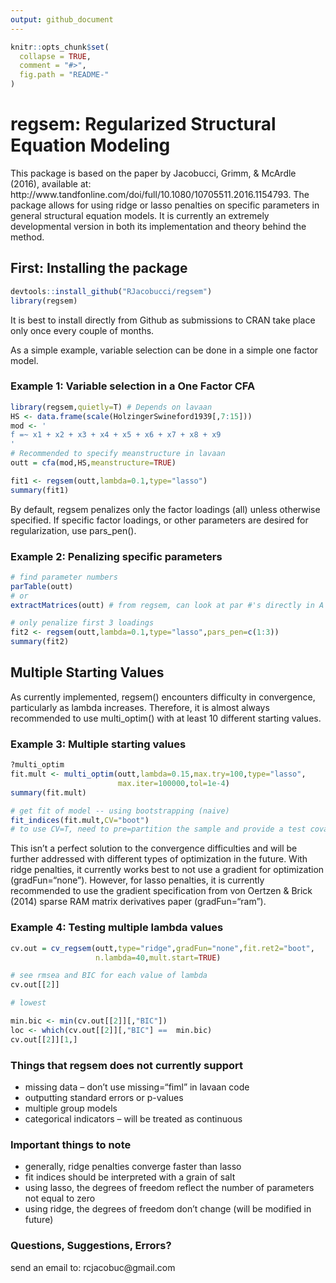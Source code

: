 ```yaml
---
output: github_document
---
```


<!-- README.md is generated from README.Rmd. Please edit that file -->

```r
knitr::opts_chunk$set(
  collapse = TRUE,
  comment = "#>",
  fig.path = "README-"
)
```

# regsem: Regularized Structural Equation Modeling

This package is based on the paper by Jacobucci, Grimm, & McArdle (2016), available at: http://www.tandfonline.com/doi/full/10.1080/10705511.2016.1154793. The package allows for using ridge or lasso penalties on specific parameters in general structural equation models. It is currently an extremely developmental version in both its implementation and theory behind the method.

## First: Installing the package
```r
devtools::install_github("RJacobucci/regsem")
library(regsem)
```
It is best to install directly from Github as submissions to CRAN take place only once every couple of months.

As a simple example, variable selection can be done in a simple one factor model.

### Example 1: Variable selection in a One Factor CFA

```r
library(regsem,quietly=T) # Depends on lavaan
HS <- data.frame(scale(HolzingerSwineford1939[,7:15]))
mod <- '
f =~ x1 + x2 + x3 + x4 + x5 + x6 + x7 + x8 + x9
'
# Recommended to specify meanstructure in lavaan
outt = cfa(mod,HS,meanstructure=TRUE)

fit1 <- regsem(outt,lambda=0.1,type="lasso")
summary(fit1)
```

By default, regsem penalizes only the factor loadings (all) unless otherwise specified. If specific factor loadings, or other parameters are desired for regularization, use pars_pen().

### Example 2: Penalizing specific parameters

```r
# find parameter numbers
parTable(outt)
# or
extractMatrices(outt) # from regsem, can look at par #'s directly in A or S matrix

# only penalize first 3 loadings
fit2 <- regsem(outt,lambda=0.1,type="lasso",pars_pen=c(1:3))
summary(fit2)
```

## Multiple Starting Values

As currently implemented, regsem() encounters difficulty in convergence, particularly as lambda increases. Therefore, it is almost always recommended to use multi_optim() with at least 10 different starting values.

### Example 3: Multiple starting values

```r
?multi_optim
fit.mult <- multi_optim(outt,lambda=0.15,max.try=100,type="lasso",
                        max.iter=100000,tol=1e-4)
summary(fit.mult) 

# get fit of model -- using bootstrapping (naive)
fit_indices(fit.mult,CV="boot")
# to use CV=T, need to pre=partition the sample and provide a test covariance matrix
```

This isn't a perfect solution to the convergence difficulties and will be further addressed with different types of optimization in the future. With ridge penalties, it currently works best to not use a gradient for optimization (gradFun="none"). However, for lasso penalties, it is currently recommended to use the gradient specification from von Oertzen & Brick (2014) sparse RAM matrix derivatives paper (gradFun="ram"). 

### Example 4: Testing multiple lambda values

```r
cv.out = cv_regsem(outt,type="ridge",gradFun="none",fit.ret2="boot",
                   n.lambda=40,mult.start=TRUE)

# see rmsea and BIC for each value of lambda
cv.out[[2]]

# lowest

min.bic <- min(cv.out[[2]][,"BIC"])
loc <- which(cv.out[[2]][,"BIC"] ==  min.bic)
cv.out[[2]][1,]
```



### Things that regsem does not currently support

+ missing data -- don't use missing="fiml" in lavaan code
+ outputting standard errors or p-values
+ multiple group models
+ categorical indicators -- will be treated as continuous

### Important things to note

+ generally, ridge penalties converge faster than lasso
+ fit indices should be interpreted with a grain of salt
+ using lasso, the degrees of freedom reflect the number of parameters not equal to zero
+ using ridge, the degrees of freedom don't change (will be modified in future)


### Questions, Suggestions, Errors?
send an email to: rcjacobuc@gmail.com

